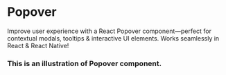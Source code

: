 
# Popover
Improve user experience with a React Popover component—perfect for contextual modals, tooltips & interactive UI elements. Works seamlessly in React & React Native!
### This is an illustration of Popover component.
<!-- Failed to load CodePreviewer for Example:1 -->